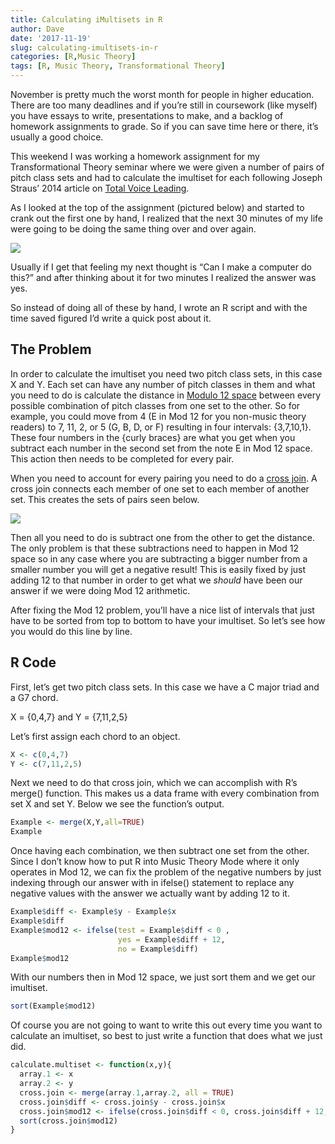 ```yaml
---
title: Calculating iMultisets in R
author: Dave
date: '2017-11-19'
slug: calculating-imultisets-in-r
categories: [R,Music Theory]
tags: [R, Music Theory, Transformational Theory]
---
```


November is pretty much the worst month for people in higher education.
There are too many deadlines and if you're still in coursework (like myself) you have essays to write, presentations to make, and a backlog of homework assignments to grade.
So if you can save time here or there, it's usually a good choice.

This weekend I was working a homework assignment for my Transformational Theory seminar where we were given a number of pairs of pitch class sets and had to calculate the imultiset for each following Joseph Straus' 2014 article on [Total Voice Leading](http://www.mtosmt.org/issues/mto.14.20.2/mto.14.20.2.straus.html).


As I looked at the top of the assignment (pictured below) and started to crank out the first one by hand, I realized that the next 30 minutes of my life were going to be doing the same thing over and over again.

![](/img/calculating-imultisets/imultiset.png)

Usually if I get that feeling my next thought is "Can I make a computer do this?" and after thinking about it for two minutes I realized the answer was yes. 

So instead of doing all of these by hand, I wrote an R script and with the time saved figured I'd write a quick post about it. 

## The Problem

In order to calculate the imultiset you need two pitch class sets, in this case X and Y.
Each set can have any number of pitch classes in them and what you need to do is calculate the distance in [Modulo 12 space](http://openmusictheory.com/mod12.html) between every possible combination of pitch classes from one set to the other.
So for example, you could move from 4 (E in Mod 12 for you non-music theory readers) to 7, 11, 2, or 5 (G, B, D, or F) resulting in four intervals: {3,7,10,1}.
These four numbers in the {curly braces} are what you get when you subtract each number in the second set from the note E in Mod 12 space.
This action then needs to be completed for every pair. 

When you need to account for every pairing you need to do a [cross join](https://www.w3resource.com/sql/joins/cross-join.php). A cross join connects each member of one set to each member of another set.
This creates the sets of pairs seen below.

![](/img/calculating-imultisets/imultisetcj.png)

Then all you need to do is subtract one from the other to get the distance.
The only problem is that these subtractions need to happen in Mod 12 space so in any case where you are subtracting a bigger number from a smaller number you will get a negative result!
This is easily fixed by just adding 12 to that number in order to get what we *should* have been our answer if we were doing Mod 12 arithmetic. 

After fixing the Mod 12 problem, you'll have a nice list of intervals that just have to be sorted from top to bottom to have your imultiset. 
So let's see how you would do this line by line.

## R Code 

First, let's get two pitch class sets. 
In this case we have a C major triad and a G7 chord.

X = \{0,4,7\} and Y = \{7,11,2,5\}

Let's first assign each chord to an object. 

```r
X <- c(0,4,7)
Y <- c(7,11,2,5)
```

Next we need to do that cross join, which we can accomplish with R's merge() function.
This makes us a data frame with every combination from set X and set Y.
Below we see the function's output. 

```r
Example <- merge(X,Y,all=TRUE)
Example
```

Once having each combination, we then subtract one set from the other.
Since I don't know how to put R into Music Theory Mode where it only operates in Mod 12, we can fix the problem of the negative numbers by just indexing through our answer with in ifelse() statement to replace any negative values with the answer we actually want by adding 12 to it.

```r
Example$diff <- Example$y - Example$x
Example$diff
Example$mod12 <- ifelse(test = Example$diff < 0 , 
                        yes = Example$diff + 12, 
                        no = Example$diff)
Example$mod12
```

With our numbers then in Mod 12 space, we just sort them and we get our imultiset.

```r
sort(Example$mod12)
```

Of course you are not going to want to write this out every time you want to calculate an imultiset, so best to just write a function that does what we just did.

```r
calculate.multiset <- function(x,y){
  array.1 <- x 
  array.2 <- y
  cross.join <- merge(array.1,array.2, all = TRUE)
  cross.join$diff <- cross.join$y - cross.join$x
  cross.join$mod12 <- ifelse(cross.join$diff < 0, cross.join$diff + 12, cross.join$diff)
  sort(cross.join$mod12)
}
```


